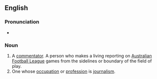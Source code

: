 {{wikipedia}}

==English==

===Pronunciation===
*

===Noun===
{{en-noun}}

# A [[commentator]].  A person who makes a living reporting on [[Australia rules football|Australian Football League]] games from the sidelines or boundary of the field of play.
# One whose [[occupation]] or [[profession]] is [[journalism]].